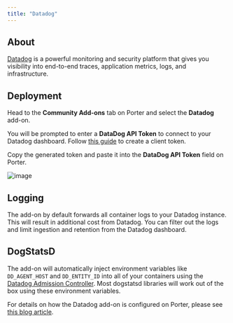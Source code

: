 ```yaml
---
title: "Datadog"
---
```


## About[](#about "Direct link to heading")

[Datadog](https://datadoghq.com) is a powerful monitoring and security platform that gives you visibility into end-to-end traces, application metrics, logs, and infrastructure.

## Deployment[](#deployment "Direct link to heading")

Head to the **Community Add-ons** tab on Porter and select the **Datadog** add-on.

You will be prompted to enter a **DataDog API Token** to connect to your Datadog dashboard. Follow [this guide](https://docs.datadoghq.com/account%5Fmanagement/api-app-keys/) to create a client token.

Copy the generated token and paste it into the **DataDog API Token** field on Porter.

![image](https://imagedelivery.net/l4LYM_vOYKe7O1NCT_Nc_g/8ce20940-2adb-4ec6-a9e3-f000f379a500/large)

## Logging[](#logging "Direct link to heading")

The add-on by default forwards all container logs to your Datadog instance. This will result in additional cost from Datadog. You can filter out the logs and limit ingestion and retention from the Datadog dashboard.

## DogStatsD[](#dogstatsd "Direct link to heading")

The add-on will automatically inject environment variables like `DD_AGENT_HOST` and `DD_ENTITY_ID` into all of your containers using the [Datadog Admission Controller](https://docs.datadoghq.com/agent/cluster%5Fagent/admission%5Fcontroller/). Most dogstatsd libraries will work out of the box using these environment variables.

For details on how the Datadog add-on is configured on Porter, please see [this blog article](https://blog.porter.run/datadog-and-kubernetes/).